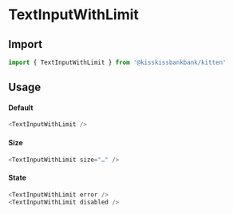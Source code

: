 
<Meta title="Form/TextInputWithLimit" component={TextInputWithLimit} />

# TextInputWithLimit

<Canvas>
  <Story name="Example" story={stories.Default} />
</Canvas>

## Import

```js
import { TextInputWithLimit } from '@kisskissbankbank/kitten'
```

## Usage

#### Default

```js
<TextInputWithLimit />
```

#### Size

```js
<TextInputWithLimit size="…" />
```

#### State

```js
<TextInputWithLimit error />
<TextInputWithLimit disabled />
```
